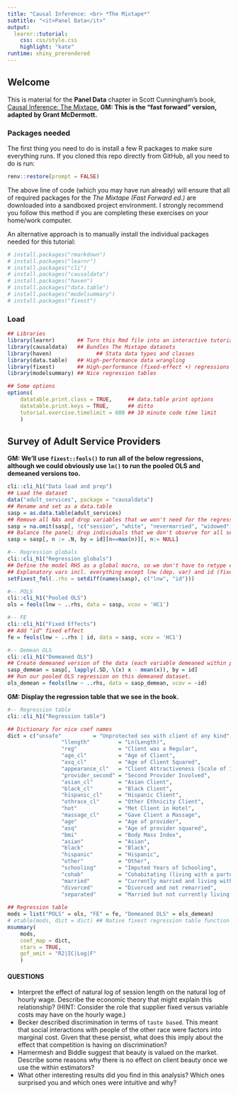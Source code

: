 ```yaml
---
title: "Causal Inference: <br> *The Mixtape*"
subtitle: "<it>Panel Data</it>"
output: 
  learnr::tutorial:
    css: css/style.css
    highlight: "kate"
runtime: shiny_prerendered
---
```


## Welcome

This is material for the **Panel Data** chapter in Scott Cunningham's book, [Causal Inference: The Mixtape.](https://mixtape.scunning.com/)
**GM: This is the "fast forward" version, adapted by Grant McDermott.** 

### Packages needed

The first thing you need to do is install a few R packages to make sure everything runs.
If you cloned this repo directly from GitHub, all you need to do is run:

```r
renv::restore(prompt = FALSE)
```

The above line of code (which you may have run already) will ensure that all of
required packages for the *The Mixtape (Fast Forward ed.)* are downloaded into 
a sandboxed project environment. I strongly recommend you follow this method
if you are completing these exercises on your home/work computer.

An alternative approach is to manually install the individual packages needed 
for this tutorial:

```r
# install.packages("rmarkdown")
# install.packages("learnr")
# install.packages("cli")
# install.packages("causaldata")
# install.packages("haven")
# install.packages("data.table")
# install.packages("modelsummary")
# install.packages("fixest")
```

### Load

```r
## Libraries
library(learnr)       ## Turn this Rmd file into an interactive tutorial
library(causaldata)   ## Bundles The Mixtape datasets
library(haven)				## Stata data types and classes
library(data.table)   ## High-performance data wrangling
library(fixest)       ## High-performance (fixed-effect +) regressions
library(modelsummary) ## Nice regression tables

## Some options
options(
	datatable.print.class = TRUE,     ## data.table print options
	datatable.print.keys = TRUE,      ## ditto
	tutorial.exercise.timelimit = 600 ## 10 minute code time limit
	)
```



## Survey of Adult Service Providers

**GM: We'll use `fixest::feols()` to run all of the below regressions, although we could obviously use `lm()` to run the pooled OLS and demeaned versions too.**

```r
cli::cli_h1("Data load and prep")
## Load the dataset
data("adult_services", package = "causaldata")
## Rename and set as a data.table 
sasp = as.data.table(adult_services)
## Remove all NAs and drop variables that we won't need for the regressions
sasp = na.omit(sasp[, !c("session", "white", "nevermarried", "widowed")])
## Balance the panel; drop individuals that we don't observe for all sessions
sasp = sasp[, n := .N, by = id][n==max(n)][, n:= NULL]

#-- Regression globals
cli::cli_h1("Regression globals")
## Define the model RHS as a global macro, so we don't have to retype each time
## Explanatory vars incl. everything except lnw (dep. var) and id (fixed effect)
setFixest_fml(..rhs = setdiff(names(sasp), c("lnw", "id")))

#-- POLS
cli::cli_h1("Pooled OLS") 
ols = feols(lnw ~ ..rhs, data = sasp, vcov = 'HC1')

#-- FE
cli::cli_h1("Fixed Effects") 
## Add "id" fixed effect
fe = feols(lnw ~ ..rhs | id, data = sasp, vcov = 'HC1')

#-- Demean OLS
cli::cli_h1("Demeaned OLS") 
## Create demeaned version of the data (each variable demeaned within provider ID)
sasp_demean = sasp[, lapply(.SD, \(x) x - mean(x)), by = id]
## Run our pooled OLS regression on this demeaned dataset.
ols_demean = feols(lnw ~ ..rhs, data = sasp_demean, vcov = ~id)
```

**GM: Display the regression table that we see in the book.**

```r
#-- Regression table
cli::cli_h1("Regression table") 

## Dictionary for nice coef names
dict = c("unsafe"          = "Unprotected sex with client of any kind",
				 "llength"         = "Ln(Length)",
				 "reg"             = "Client was a Regular",
				 "age_cl"          = "Age of Client",
				 "asq_cl"          = "Age of Client Squared",
				 "appearance_cl"   = "Client Attractiveness (Scale of 1 to 10)",
				 "provider_second" = "Second Provider Involved",
				 "asian_cl"        = "Asian Client",
				 "black_cl"        = "Black Client",
				 "hispanic_cl"     = "Hispanic Client",
				 "othrace_cl"      = "Other Ethnicity Client",
				 "hot"             = "Met Client in Hotel",
				 "massage_cl"      = "Gave Client a Massage",
				 "age"             = "Age of provider",
				 "asq"             = "Age of provider squared",
				 "bmi"             = "Body Mass Index",
				 "asian"           = "Asian",
				 "black"           = "Black",
				 "hispanic"        = "Hispanic",
				 "other"           = "Other",
				 "schooling"       = "Imputed Years of Schooling",
				 "cohab"           = "Cohabitating (living with a partner) but unmarried",
				 "married"         = "Currently married and living with your spouse",
				 "divorced"        = "Divorced and not remarried",
				 "separated"       = "Married but not currently living with your spouse")
		
## Regression table
mods = list("POLS" = ols, "FE" = fe, "Demeaned OLS" = ols_demean)
# etable(mods, dict = dict) ## Native fixest regression table function
msummary(
	mods,
	coef_map = dict,
	stars = TRUE,
	gof_omit = "R2|IC|Log|F"
	)
```

#### QUESTIONS
- Interpret the effect of natural log of session length on the natural log of hourly wage.  Describe the economic theory that might explain this relationship?  (HINT: Consider the role that supplier fixed versus variable costs may have on the hourly wage.)
- Becker described discrimination in terms of ``taste based``.  This meant that social interactions with people of the other race were factors into marginal cost.  Given that these persist, what does this imply about the effect that competition is having on discrimination?
- Hamermesh and Biddle suggest that beauty is valued on the market.  Describe some reasons why there is no effect on client beauty once we use the within estimators?
- What other interesting results did you find in this analysis?  Which ones surprised you and which ones were intuitive and why?

